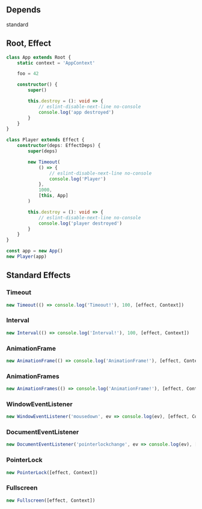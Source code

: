 ## Depends
standard<br/>

## Root, Effect
```typescript
class App extends Root {
    static context = 'AppContext'

    foo = 42

    constructor() {
        super()

        this.destroy = (): void => {
            // eslint-disable-next-line no-console
            console.log('app destroyed')
        }
    }
}

class Player extends Effect {
    constructor(deps: EffectDeps) {
        super(deps)

        new Timeout(
            () => {
                // eslint-disable-next-line no-console
                console.log('Player')
            },
            1000,
            [this, App]
        )

        this.destroy = (): void => {
            // eslint-disable-next-line no-console
            console.log('player destroyed')
        }
    }
}

const app = new App()
new Player(app)
```

## Standard Effects
### Timeout
```typescript
new Timeout(() => console.log('Timeout!'), 100, [effect, Context])
```

### Interval
```typescript
new Interval(() => console.log('Interval!'), 100, [effect, Context])
```

### AnimationFrame
```typescript
new AnimationFrame(() => console.log('AnimationFrame!'), [effect, Context])
```

### AnimationFrames
```typescript
new AnimationFrames(() => console.log('AnimationFrame!'), [effect, Context])
```

### WindowEventListener
```typescript
new WindowEventListener('mousedown', ev => console.log(ev), [effect, Context], { once: true })
```

### DocumentEventListener
```typescript
new DocumentEventListener('pointerlockchange', ev => console.log(ev), [effect, Context], { once: true })
```

### PointerLock
```typescript
new PointerLock([effect, Context])
```

### Fullscreen
```typescript
new Fullscreen([effect, Context])
```